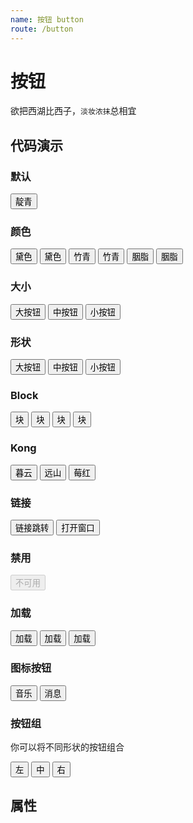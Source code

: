 ```yaml
---
name: 按钮 button
route: /button
---
```




# 按钮

欲把西湖比西子，`淡妆浓抹`总相宜

## 代码演示

### 默认

<Playground>
  <Button>靛青</Button>
</Playground>

### 颜色

<Playground>
  <Button type='primary' outline>黛色</Button>
  <Button type='primary'>黛色</Button>
  <Button type='success' outline>竹青</Button>
  <Button type='success'>竹青</Button>
  <Button type='danger' outline>胭脂</Button>
  <Button type='danger'>胭脂</Button>
</Playground>

### 大小

<Playground>
  <Button type='primary' size='large'>大按钮</Button>
  <Button type='success' outline>中按钮</Button>
  <Button type='danger' size='small'>小按钮</Button>
</Playground>

### 形状

<Playground>
  <Button type='primary' size='large' round>大按钮</Button>
  <Button type='success' outline round>中按钮</Button>
  <Button type='danger' size='small' round>小按钮</Button>
</Playground>

### Block

<Playground>
  <Button block>块</Button>
  <Button type='primary' round block>块</Button>
  <Button type='success' block>块</Button>
  <Button type='danger' round block>块</Button>
</Playground>

### Kong
<Playground>
  <Button kong="muyun">暮云</Button>
  <Button kong="yuanshan">远山</Button>
  <Button kong="mei">莓红</Button>
</Playground>

### 链接

<Playground>
  <Button type='primary' href='https://github.com/zhui-team/zhui'>链接跳转</Button>
  <Button type='success' size='large' href='https://github.com/zhui-team/zhui' target='_blank' round>打开窗口</Button>
</Playground>

### 禁用

<Playground>
  <Button disabled>不可用</Button>
</Playground>

### 加载

<Playground>
  <Button loading>加载</Button>
  <Button type='primary' loading>加载</Button>
  <Button type='danger' loading round>加载</Button>
</Playground>

### 图标按钮

<Playground>
  <Button><Icon type='music' />音乐</Button>
  <Button type='danger' outline round><Icon type='message' />消息</Button>
</Playground>

### 按钮组

你可以将不同形状的按钮组合

<Playground>
  <Button.Group>
    <Button round>左</Button>
    <Button>中</Button>
    <Button round>右</Button>
  </Button.Group>
</Playground>

## 属性

<PropsTable of={Button} />

